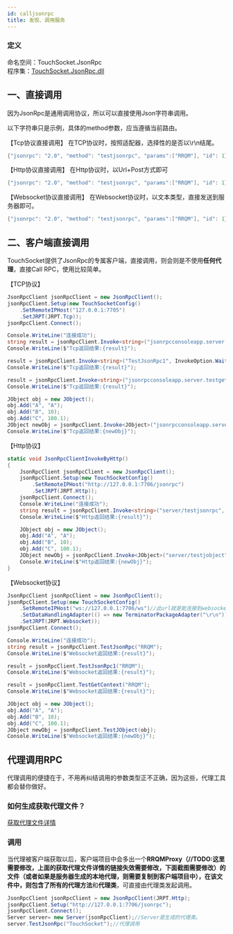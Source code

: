 ```yaml
---
id: calljsonrpc
title: 发现、调用服务
---
```


### 定义

命名空间：TouchSocket.JsonRpc <br/>
程序集：[TouchSocket.JsonRpc.dll](https://www.nuget.org/packages/TouchSocket.JsonRpc)


## 一、直接调用

因为JsonRpc是通用调用协议，所以可以直接使用Json字符串调用。

以下字符串只是示例，具体的method参数，应当遵循当前路由。

【Tcp协议直接调用】
在TCP协议时，按照适配器，选择性的是否以\r\n结尾。

```csharp
{"jsonrpc": "2.0", "method": "testjsonrpc", "params":["RRQM"], "id": 1}
```

【Http协议直接调用】
在Http协议时，以Url+Post方式即可

```csharp
{"jsonrpc": "2.0", "method": "testjsonrpc", "params":["RRQM"], "id": 1}
```

【Websocket协议直接调用】
在Websocket协议时，以文本类型，直接发送到服务器即可。

```csharp
{"jsonrpc": "2.0", "method": "testjsonrpc", "params":["RRQM"], "id": 1}
```

<a name="aDbqe"></a>

## 二、客户端直接调用

TouchSocket提供了JsonRpc的专属客户端，直接调用，则会则是不使用**任何代理**，直接Call RPC，使用比较简单。

【TCP协议】

```csharp
JsonRpcClient jsonRpcClient = new JsonRpcClient();
jsonRpcClient.Setup(new TouchSocketConfig()
    .SetRemoteIPHost("127.0.0.1:7705")
    .SetJRPT(JRPT.Tcp));
jsonRpcClient.Connect();

Console.WriteLine("连接成功");
string result = jsonRpcClient.Invoke<string>("jsonrpcconsoleapp.server.testjsonrpc", InvokeOption.WaitInvoke, "TouchSocket");
Console.WriteLine($"Tcp返回结果:{result}");

result = jsonRpcClient.Invoke<string>("TestJsonRpc1", InvokeOption.WaitInvoke, "TouchSocket");
Console.WriteLine($"Tcp返回结果:{result}");

result = jsonRpcClient.Invoke<string>("jsonrpcconsoleapp.server.testgetcontext", InvokeOption.WaitInvoke, "TouchSocket");
Console.WriteLine($"Tcp返回结果:{result}");

JObject obj = new JObject();
obj.Add("A", "A");
obj.Add("B", 10);
obj.Add("C", 100.1);
JObject newObj = jsonRpcClient.Invoke<JObject>("jsonrpcconsoleapp.server.testjobject", InvokeOption.WaitInvoke, obj);
Console.WriteLine($"Tcp返回结果:{newObj}");
```

【Http协议】

```csharp
static void JsonRpcClientInvokeByHttp()
{
    JsonRpcClient jsonRpcClient = new JsonRpcClient();
    jsonRpcClient.Setup(new TouchSocketConfig()
        .SetRemoteIPHost("http://127.0.0.1:7706/jsonrpc")
        .SetJRPT(JRPT.Http));
    jsonRpcClient.Connect();
    Console.WriteLine("连接成功");
    string result = jsonRpcClient.Invoke<string>("server/testjsonrpc", InvokeOption.WaitInvoke, "TouchSocket");
    Console.WriteLine($"Http返回结果:{result}");

    JObject obj = new JObject();
    obj.Add("A", "A");
    obj.Add("B", 10);
    obj.Add("C", 100.1);
    JObject newObj = jsonRpcClient.Invoke<JObject>("server/testjobject", InvokeOption.WaitInvoke, obj);
    Console.WriteLine($"Http返回结果:{newObj}");
}
```

【Websocket协议】

```csharp
JsonRpcClient jsonRpcClient = new JsonRpcClient();
jsonRpcClient.Setup(new TouchSocketConfig()
    .SetRemoteIPHost("ws://127.0.0.1:7706/ws")//此url就是能连接到websocket的路径。
    .SetDataHandlingAdapter(() => new TerminatorPackageAdapter("\r\n"))
    .SetJRPT(JRPT.Websocket));
jsonRpcClient.Connect();

Console.WriteLine("连接成功");
string result = jsonRpcClient.TestJsonRpc("RRQM");
Console.WriteLine($"Websocket返回结果:{result}");

result = jsonRpcClient.TestJsonRpc1("RRQM");
Console.WriteLine($"Websocket返回结果:{result}");

result = jsonRpcClient.TestGetContext("RRQM");
Console.WriteLine($"Websocket返回结果:{result}");

JObject obj = new JObject();
obj.Add("A", "A");
obj.Add("B", 10);
obj.Add("C", 100.1);
JObject newObj = jsonRpcClient.TestJObject(obj);
Console.WriteLine($"Websocket返回结果:{newObj}");
```

<a name="rrWhi"></a>

## 代理调用RPC

代理调用的便捷在于，不用再纠结调用的参数类型正不正确，因为这些，代理工具都会替你做好。 <a name="AbsXl"></a>

### 如何生成获取代理文件？

[获取代理文件详情](https://www.yuque.com/eo2w71/rrqm/a13509bfc3581f4576861b690b4a809a) <a name="jsQUz"></a>

### 调用

当代理被客户端获取以后，客户端项目中会多出一个**RRQMProxy（//TODO:这里需要修改，上面的获取代理文件详情的链接失效需要修改，下面截图需要修改）**的文件（或者如果是服务器生成的本地代理，则需要复制到客户端项目中），在该文件中，则包含了所有的**代理方法**和**代理类**，可直接由代理类发起调用。


```csharp
JsonRpcClient jsonRpcClient = new JsonRpcClient(JRPT.Http);
jsonRpcClient.Setup("http://127.0.0.1:7706/jsonrpc");
jsonRpcClient.Connect();
Server server= new Server(jsonRpcClient);//Server是生成的代理类。
server.TestJsonRpc("TouchSocket");//代理调用
```
